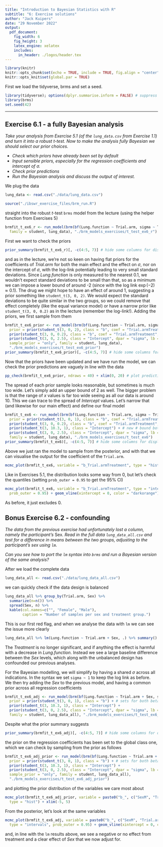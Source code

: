 ```yaml
---
title: "Introduction to Bayesian Statistics with R"
subtitle: "6: Exercise solutions"
author: "Jack Kuipers"
date: "29 November 2022"
output:
  pdf_document:
    fig_width: 6
    fig_height: 3
    latex_engine: xelatex
    includes:
      in_header: ./logos/header.tex
---
```


```r
library(knitr)
knitr::opts_chunk$set(echo = TRUE, include = TRUE, fig.align = "center")
knitr::opts_knit$set(global.par = TRUE)
```

First we load the tidyverse, brms and set a seed.

```r
library(tidyverse); options(dplyr.summarise.inform = FALSE) # suppress summarise warnings
library(brms)
set.seed(42)
```


---

## Exercise 6.1 - a fully Bayesian analysis

*Take your analysis from Exercise 5.1 (of the `lung_data.csv` from Exercise 1.1) and turn it into a robust $t$-test. Now to make the analysis fully Bayesian we should select our prior choices.*

* *Check which priors have already been set by default*
* *Input sensible priors, especially for the regression coefficients and intercept of $\sigma$.*
* *Check prior predictions*
* *Run the Bayesian analysis and discuss the output of interest.*

We plug the data

```r
lung_data <- read.csv("./data/lung_data.csv")
```

```r
source("./ibswr_exercise_files/brm_run.R")
```

straight into the robust $t$-test `brms` model from the lecture (using the helper function from Exercises 5)

```r
brmfit_t_ex6_r <- run_model(brm(bf(Lung.function ~ Trial.arm, sigma ~ Trial.arm),
  family = student, lung_data), "./brm_models_exercises/t_test_ex6_r")
```

First we want to check the priors

```r
prior_summary(brmfit_t_ex6_r)[, -c(4:5, 7)] # hide some columns for display
```

and as in the lecture, we're not so keen on having flat priors for the coefficients of *Trial.arm* for both the main effect and the effect on $\sigma$, nor on the intercept of $\sigma$, with the log-link potentially leading to very small standard deviations. Since *Lung.function* is only measured to the nearest 0.1, we wouldn't expect standard deviations to be small than that, so as a minimum we can impose a lower bound of around -2 (since with the log link $\exp(-2) \approx 0.1$). The drug we might hope to have an effect of around 1, suggesting a prior something like `student_t(3, 0, 2)`. We would expect the standard deviations to be quite similar in the two groups, so we could remove that effect completely (like the equal variance model) or have a narrow prior like `student_t(3, 0, 0.2)` as in the lecture (remember the log-link!). Adding the priors, we first sample from them

```r
brmfit_t_ex6_prior <- run_model(brm(bf(Lung.function ~ Trial.arm, sigma ~ Trial.arm),
  prior = prior(student_t(3, 0, 2), class = "b", coef = "Trial.armTreatment") +
  prior(student_t(3, 0, 0.2), class = "b", coef = "Trial.armTreatment", dpar = "sigma") + 
  prior(student_t(3, 0, 2.5), class = "Intercept", dpar = "sigma", lb = -2), # bound
  sample_prior = "only", family = student, lung_data),
  "./brm_models_exercises/t_test_ex6_prior")
prior_summary(brmfit_t_ex6_prior)[, -c(4:5, 7)] # hide some columns for display
```

Now that the priors have been updated and we have run the model, we can check the prior predictions are vaguely in line with the data

```r
pp_check(brmfit_t_ex6_prior, ndraws = 40) + xlim(0, 20) # plot predictive check
```

The spread of each prior sample looks reasonable, but sometimes is much too wide. Let's simply add an upper bound of 2 as well. The bigger problem is that the range of $x$ values is far too wide seeing as all our data is around 10. This we can trace to the spread of *Intercept* values. Let's narrow that (and likewise for our main effect) and define our final model

```r
brmfit_t_ex6 <- run_model(brm(bf(Lung.function ~ Trial.arm, sigma ~ Trial.arm),
  prior = prior(student_t(3, 0, 1), class = "b", coef = "Trial.armTreatment") + # updated
  prior(student_t(3, 0, 0.2), class = "b", coef = "Trial.armTreatment", dpar = "sigma") +
  prior(student_t(3, 10.3, 1), class = "Intercept") + # new # bound both sides below
  prior(student_t(3, 0, 2.5), class = "Intercept", dpar = "sigma", lb = -2, ub = 2),
  family = student, lung_data), "./brm_models_exercises/t_test_ex6")
prior_summary(brmfit_t_ex6)[, -c(4:5, 7)] # hide some columns for display
```

Above we just ran the model to sample from the posterior, and with that we can visualise the output for the coefficient of the `Trial.arm`. 

```r
mcmc_plot(brmfit_t_ex6, variable = "b_Trial.armTreatment", type = "hist") 
```

Like in Exercises 5.1, the distribution looks some way from 0, but let's check the quantiles (setting `prob_outer = 0.95` to get the 95% CI)

```r
mcmc_plot(brmfit_t_ex6, variable = "b_Trial.armTreatment", type = "intervals",
  prob_outer = 0.95) + geom_vline(xintercept = 0, color = "darkorange") + xlim(-0.1, 0.7)
```

As before, it just excludes 0.


## Bonus Exercise 6.2 - confounding

*The data from the previous exercise had unfortunately lost a column, namely the participant's *Sex*. Read in the full data `lung_data_all.csv` and test for a difference in means between the two groups, adjusting to the participant's sex using `lm`.*

*Can you see how to port the `lm` syntax into `brms` and run a Bayesian version of the same analysis?*

After we load the complete data

```r
lung_data_all <- read.csv("./data/lung_data_all.csv")
```

we can quickly check if the data design is balanced

```r
lung_data_all %>% group_by(Trial.arm, Sex) %>% 
  summarize(n=n()) %>% 
  spread(Sex, n) %>%
  kable(col.names=c("", "Female", "Male"),
        caption = "Number of samples per sex and treatment group.")
```

This is our first red flag, and when we analyse the data with `lm` we can see the issue more clearly

```r
lung_data_all %>% lm(Lung.function ~ Trial.arm + Sex, .) %>% summary() %>% .$coefficients
```

The *Treatment* is no longer significant, and if anything the effect is harmful with a decrease in *Lung.function*. Instead we see a large baseline difference between the *Sex* levels, which along with the unbalanced design has confounded our previous analyses.

For the Bayesian modelling, we will simplify by having a shared $\sigma$ across all indications. In the syntax we set `sigma ~ 1` to keep the log link as before. We then try adding the *Sex* to the previous model, and having a common prior across all regression coefficients

```r
brmfit_t_ex6_adj <- run_model(brm(bf(Lung.function ~ Trial.arm + Sex, sigma ~ 1),
  prior = prior(student_t(3, 0, 1), class = "b") + # sets for both beta
  prior(student_t(3, 10.3, 1), class = "Intercept") + 
  prior(student_t(3, 0, 2.5), class = "Intercept", dpar = "sigma", lb = -2, ub = 2),
  family = student, lung_data_all), "./brm_models_exercises/t_test_ex6_adj")
```

Despite what the prior summary suggests

```r
prior_summary(brmfit_t_ex6_adj)[, -c(4:5, 7)] # hide some columns for display
```

the prior on the regression coefficients has been set to the global class one, which we can check by sampling from the prior as follows

```r
brmfit_t_ex6_adj_prior <- run_model(brm(bf(Lung.function ~ Trial.arm + Sex, sigma ~ 1),
  prior = prior(student_t(3, 0, 1), class = "b") + # sets for both beta
  prior(student_t(3, 10.3, 1), class = "Intercept") + 
  prior(student_t(3, 0, 2.5), class = "Intercept", dpar = "sigma", lb = -2, ub = 2),
  sample_prior = "only", family = student, lung_data_all),
  "./brm_models_exercises/t_test_ex6_adj_prior")
```

and plotting the prior distribution of the variables we care most about

```r
mcmc_plot(brmfit_t_ex6_adj_prior, variable = paste0("b_", c("SexM", "Trial.armTreatment")),
  type = "hist") + xlim(-5, 5)
```

From the posterior, let's look at the same variables

```r
mcmc_plot(brmfit_t_ex6_adj, variable = paste0("b_", c("SexM", "Trial.armTreatment")),
  type = "intervals", prob_outer = 0.95) + geom_vline(xintercept = 0, color = "darkorange")
```
and, in line with the `lm` results above, we see a negative or no effect from treatment and a clear effect of *Sex* that we now adjust for.